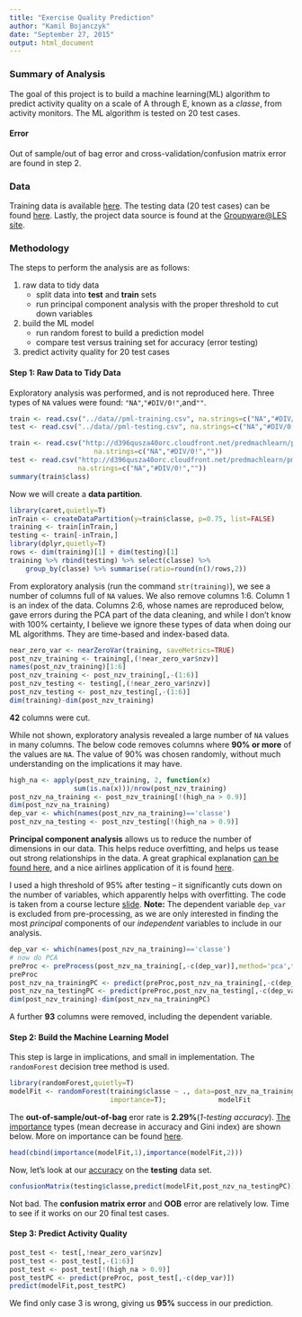 ```yaml
---
title: "Exercise Quality Prediction"
author: "Kamil Bojanczyk"
date: "September 27, 2015"
output: html_document
---
```


### Summary of Analysis
The goal of this project is to build a machine learning(ML) algorithm to 
predict activity quality on a scale of A through E, known as a *classe*, from activity monitors. The 
ML algorithm is tested on 20 test cases.

#### Error
Out of sample/out of bag error and cross-validation/confusion matrix error are found in step 2.
 
### Data
Training data is available [here]( https://d396qusza40orc.cloudfront.net/predmachlearn/pml-training.csv). The testing data (20 test cases) can be found [here](https://d396qusza40orc.cloudfront.net/predmachlearn/pml-testing.csv). Lastly, the project data source is found at the [Groupware\@LES site](http://groupware.les.inf.puc-rio.br/har).

### Methodology
The steps to perform the analysis are as follows:  

1. raw data to tidy data  
    + split data into **test** and **train** sets  
    + run principal component analysis with the proper threshold to cut down variables  
2. build the ML model
    + run random forest to build a prediction model  
    + compare test versus training set for accuracy (error testing) 
3. predict activity quality for 20 test cases


#### Step 1: Raw Data to Tidy Data
Exploratory analysis was performed, and is not reproduced here. Three types of `NA` 
values were found: `"NA"`,`"#DIV/0!"`,and`""`.

```r
train <- read.csv("../data//pml-training.csv", na.strings=c("NA","#DIV/0!",""))
test <- read.csv("../data//pml-testing.csv", na.strings=c("NA","#DIV/0!",""))
```
```r
train <- read.csv("http://d396qusza40orc.cloudfront.net/predmachlearn/pml-training.csv", 
                     na.strings=c("NA","#DIV/0!",""))
test <- read.csv("http://d396qusza40orc.cloudfront.net/predmachlearn/pml-testing.csv", 
                 na.strings=c("NA","#DIV/0!",""))
summary(train$class)
```
Now we will create a **data partition**. 
```r
library(caret,quietly=T)
inTrain <- createDataPartition(y=train$classe, p=0.75, list=FALSE)
training <- train[inTrain,]
testing <- train[-inTrain,]
library(dplyr,quietly=T)
rows <- dim(training)[1] + dim(testing)[1]
training %>% rbind(testing) %>% select(classe) %>% 
    group_by(classe) %>% summarise(ratio=round(n()/rows,2))

```
From exploratory analysis (run the command `str(training)`), we see a number of columns 
full of `NA` values. We also remove columns 1:6. Column 1 is an index of the 
data. Columns 2:6, whose names are reproduced below, gave errors during the PCA 
part of the data cleaning, and while I don't know with 100% certainty, I believe 
we ignore these types of data when doing our ML algorithms. They are time-based 
and index-based data. 
```r
near_zero_var <- nearZeroVar(training, saveMetrics=TRUE)
post_nzv_training <- training[,(!near_zero_var$nzv)]
names(post_nzv_training)[1:6]
post_nzv_training <- post_nzv_training[,-(1:6)]
post_nzv_testing <- testing[,(!near_zero_var$nzv)]
post_nzv_testing <- post_nzv_testing[,-(1:6)]
dim(training)-dim(post_nzv_training)

```
**42** columns were cut. 

While not shown, exploratory analysis revealed a large number of `NA` values in 
many columns. The below code removes columns where **90% or more** of the values are `NA`. 
The value of 90% was chosen randomly, without much understanding on the implications it may have.
```r
high_na <- apply(post_nzv_training, 2, function(x) 
                sum(is.na(x)))/nrow(post_nzv_training)
post_nzv_na_training <- post_nzv_training[!(high_na > 0.9)]
dim(post_nzv_na_training)
dep_var <- which(names(post_nzv_na_training)=='classe')
post_nzv_na_testing <- post_nzv_testing[!(high_na > 0.9)]
```

**Principal component analysis** allows us to reduce the number of dimensions in our data. 
This helps reduce overfitting, and helps us tease out strong relationships in the data. 
A great graphical explanation [can be found here](http://setosa.io/ev/principal-component-analysis/), and a nice airlines application of it is found [here](http://www.r-bloggers.com/pca-and-k-means-clustering-of-delta-aircraft/). 

I used a high threshold of 95% after testing -- it significantly cuts down on the number of variables, which apparently helps with overfitting. The code is taken from a course lecture [slide](http://datasciencespecialization.github.io/courses/08_PracticalMachineLearning/016preProcessingPCA/#12). **Note:** The dependent variable `dep_var` is excluded from pre-processing, as we are only interested in finding the most *principal* components of our *independent* variables to include in our analysis.
```r
dep_var <- which(names(post_nzv_na_training)=='classe')
# now do PCA
preProc <- preProcess(post_nzv_na_training[,-c(dep_var)],method='pca',thresh=0.95)
preProc
post_nzv_na_trainingPC <- predict(preProc,post_nzv_na_training[,-c(dep_var)])
post_nzv_na_testingPC <- predict(preProc,post_nzv_na_testing[,-c(dep_var)])
dim(post_nzv_training)-dim(post_nzv_na_trainingPC)
```
A further **93** columns were removed, including the dependent variable. 


#### Step 2: Build the Machine Learning Model
This step is large in implications, and small in implementation. The `randomForest` 
decision tree method is used. 
```r
library(randomForest,quietly=T)
modelFit <- randomForest(training$classe ~ ., data=post_nzv_na_trainingPC, do.trace=F,
                         importance=T);             modelFit
```
The **out-of-sample/out-of-bag** eror rate is **2.29%**(*1-testing accuracy*). [The importance](http://www.inside-r.org/packages/cran/randomForest/docs/importance) types (mean decrease in accuracy and Gini index) are shown below. More on importance 
can be found [here](http://www.statistik.uni-dortmund.de/useR-2008/slides/Strobl+Zeileis.pdf).
```r
head(cbind(importance(modelFit,1),importance(modelFit,2)))
```
Now, let's look at our [accuracy](http://datasciencespecialization.github.io/courses/08_PracticalMachineLearning/016preProcessingPCA/#13) on the **testing** data set.
```r
confusionMatrix(testing$classe,predict(modelFit,post_nzv_na_testingPC))
```
Not bad. The **confusion matrix error** and **OOB** error are relatively low. Time to see if it works on our 20 final test cases.

#### Step 3: Predict Activity Quality

```r
post_test <- test[,!near_zero_var$nzv]
post_test <- post_test[,-(1:6)]
post_test <- post_test[!(high_na > 0.9)]
post_testPC <- predict(preProc, post_test[,-c(dep_var)])
predict(modelFit,post_testPC)
```
We find only case 3 is wrong, giving us **95%** success in our prediction.